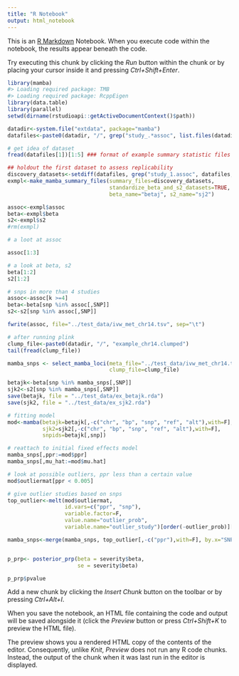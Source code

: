 ```yaml
---
title: "R Notebook"
output: html_notebook
---
```


This is an [R Markdown](http://rmarkdown.rstudio.com) Notebook. When you execute code within the notebook, the results appear beneath the code. 

Try executing this chunk by clicking the *Run* button within the chunk or by placing your cursor inside it and pressing *Ctrl+Shift+Enter*. 

```r
library(mamba)
#> Loading required package: TMB
#> Loading required package: RcppEigen
library(data.table)
library(parallel)
setwd(dirname(rstudioapi::getActiveDocumentContext()$path))
```


```r
datadir<-system.file("extdata", package="mamba")
datafiles<-paste0(datadir, "/", grep("study_.*assoc", list.files(datadir),value=T))

```


```r
# get idea of dataset
fread(datafiles[1])[1:5] ### format of example summary statistic files 
```


```r
## holdout the first dataset to assess replicability
discovery_datasets<-setdiff(datafiles, grep("study_1.assoc", datafiles, value=T))
exmpl<-make_mamba_summary_files(summary_files=discovery_datasets, 
                                standardize_beta_and_s2_datasets=TRUE,
                                beta_name="betaj", s2_name="sj2")

assoc<-exmpl$assoc
beta<-exmpl$beta
s2<-exmpl$s2
#rm(exmpl)
```

```r
# a loot at assoc

assoc[1:3]
```

```r
# a look at beta, s2
beta[1:2]
s2[1:2]
```

```r
# snps in more than 4 studies
assoc<-assoc[k >=4]
beta<-beta[snp %in% assoc[,SNP]]
s2<-s2[snp %in% assoc[,SNP]]

fwrite(assoc, file="../test_data/ivw_met_chr14.tsv", sep="\t")
```


```r
# after running plink
clump_file<-paste0(datadir, "/", "example_chr14.clumped")
tail(fread(clump_file))
```


```r
mamba_snps <- select_mamba_loci(meta_file="../test_data/ivw_met_chr14.tsv",
                                clump_file=clump_file)

betajk<-beta[snp %in% mamba_snps[,SNP]]
sjk2<-s2[snp %in% mamba_snps[,SNP]]
save(betajk, file = "../test_data/ex_betajk.rda")
save(sjk2, file = "../test_data/ex_sjk2.rda")
```


```r
# fitting model
mod<-mamba(betajk=betajk[,-c("chr", "bp", "snp", "ref", "alt"),with=F], 
           sjk2=sjk2[,-c("chr", "bp", "snp", "ref", "alt"),with=F],
           snpids=betajk[,snp])
```


```r
# reattach to initial fixed effects model 
mamba_snps[,ppr:=mod$ppr]
mamba_snps[,mu_hat:=mod$mu.hat]
```


```r
# look at possible outliers, ppr less than a certain value
mod$outliermat[ppr < 0.005]
```

```r
# give outlier studies based on snps
top_outlier<-melt(mod$outliermat, 
                  id.vars=c("ppr", "snp"), 
                  variable.factor=F,
                  value.name="outlier_prob",
                  variable.name="outlier_study")[order(-outlier_prob)][,head(.SD,1),by=.(snp)]

mamba_snps<-merge(mamba_snps, top_outlier[,-c("ppr"),with=F], by.x="SNP", by.y="snp",sort=FALSE)
```



```r

```

```r
p_prp<- posterior_prp(beta = severity$beta,
                      se = severity$beta)
```


```r
p_prp$pvalue
```

Add a new chunk by clicking the *Insert Chunk* button on the toolbar or by pressing *Ctrl+Alt+I*.

When you save the notebook, an HTML file containing the code and output will be saved alongside it (click the *Preview* button or press *Ctrl+Shift+K* to preview the HTML file).

The preview shows you a rendered HTML copy of the contents of the editor. Consequently, unlike *Knit*, *Preview* does not run any R code chunks. Instead, the output of the chunk when it was last run in the editor is displayed.
